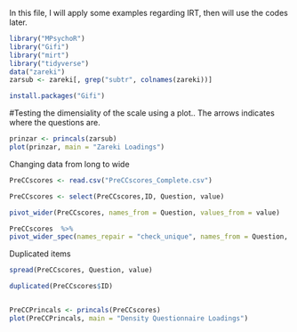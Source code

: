 In this file, I will apply some examples regarding IRT, then will use the codes later. 
```r
library("MPsychoR")
library("Gifi")
library("mirt")
library("tidyverse")
data("zareki")
zarsub <- zareki[, grep("subtr", colnames(zareki))]
```

```r
install.packages("Gifi")
```

#Testing the dimensiality of the scale using a plot.. The arrows indicates where the questions are. 

```r
prinzar <- princals(zarsub)
plot(prinzar, main = "Zareki Loadings")
```


Changing data from long to wide



```r
PreCCscores <- read.csv("PreCCscores_Complete.csv")
```


```r
PreCCscores <- select(PreCCscores,ID, Question, value)
```


```r
pivot_wider(PreCCscores, names_from = Question, values_from = value)
```


```r
PreCCscores  %>%
pivot_wider_spec(names_repair = "check_unique", names_from = Question, values_from = value)
```
Duplicated items

```r
spread(PreCCscores, Question, value)
```

```r
duplicated(PreCCscores$ID)
```

```r

```

```r
PreCCPrincals <- princals(PreCCscores)
plot(PreCCPrincals, main = "Density Questionnaire Loadings")
```

